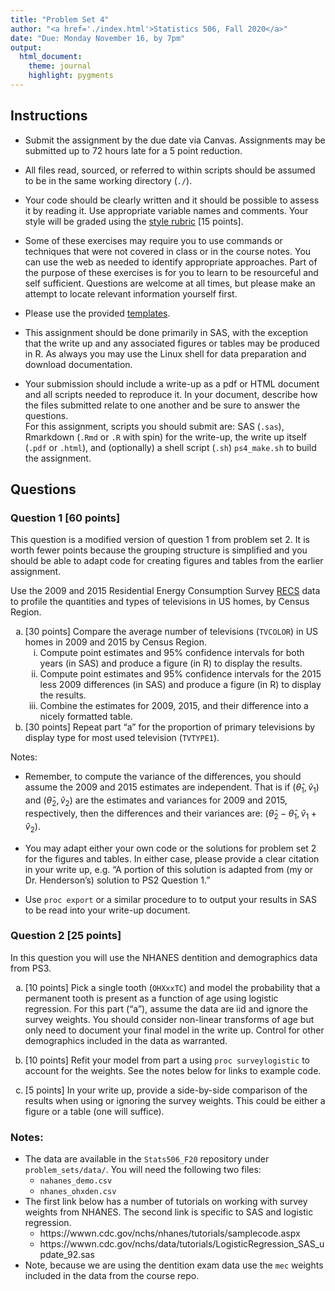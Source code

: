 ```yaml
---
title: "Problem Set 4"
author: "<a href='./index.html'>Statistics 506, Fall 2020</a>" 
date: "Due: Monday November 16, by 7pm"
output: 
  html_document:
    theme: journal
    highlight: pygments
---
```


## Instructions

  + Submit the assignment by the due date via Canvas. Assignments may be 
  submitted up to 72 hours late for a 5 point reduction. 

  + All files read, sourced, or referred to within scripts should be assumed to
    be in the same working directory (`./`).
  
  + Your code should be clearly written and it should be possible to assess it
    by reading it. Use appropriate variable names and comments. Your style
    will be graded using the [style rubric](./style_guide.html) [15 points].

  + Some of these exercises may require you to use commands or techniques
    that were not covered in class or in the course notes. You can use the web
    as needed to identify appropriate approaches. Part of the purpose of these
    exercises is for you to learn to be resourceful and self sufficient. 
    Questions are welcome at all times, but please make an attempt to locate
    relevant information yourself first.
    
  + Please use the provided 
    [templates](https://github.com/jbhender/Stats506_F20/tree/master/problem_sets/templates/).

  + This assignment should be done primarily in SAS, with the exception that
    the write up and any associated figures or tables may be produced in R. As 
    always you may use the Linux shell for data preparation and download
    documentation.
    
  + Your submission should include a write-up as a pdf or HTML document and
    all scripts needed to reproduce it. In your document, describe how the files
    submitted relate to one another and be sure to answer the questions.     
    For this assignment, scripts you should submit are: SAS (`.sas`), 
    Rmarkdown (`.Rmd` or `.R` with spin) for the write-up, the write up 
    itself (`.pdf` or `.html`), and (optionally) a shell script (`.sh`) 
    `ps4_make.sh` to build the assignment. 
    
## Questions

### Question 1 [60 points]

This question is a modified version of question 1 from problem set 2. It is
worth fewer points because the grouping structure is simplified and you should
be able to adapt code for creating figures and tables from the earlier
assignment. 

Use the 2009 and 2015 Residential Energy Consumption Survey
[RECS](https://www.eia.gov/consumption/residential/) data to profile the
quantities and types of televisions in US homes, by Census Region.

  a. [30 points] Compare the average number of televisions (`TVCOLOR`) in US
     homes in 2009 and 2015 by Census Region. 
     i. Compute point estimates and 95% confidence intervals for
        both years (in SAS) and produce a figure (in R) to display the results.
     i. Compute point estimates and 95% confidence intervals for the 2015 less
        2009 differences (in SAS) and produce a figure (in R) to display the
        results.
     i. Combine the estimates for 2009, 2015, and their difference into a 
        nicely formatted table. 
        
  a. [30 points] Repeat part "a" for the proportion of primary televisions by
     display type for most used television (`TVTYPE1`). 

Notes: 

 * Remember, to compute the variance of the differences, you should assume the
   2009 and 2015 estimates are independent.  That is if
   $(\hat \theta_1, \hat v_1)$ and $(\hat \theta_2, \hat v_2)$ are the 
   estimates and variances for 2009 and 2015, respectively, then
   the differences and their variances are:
   $(\hat \theta_2 - \hat \theta_1, \hat v_1 + \hat v_2)$. 
     
 * You may adapt either your own code or the solutions for problem set 2 for
   the figures and tables. In either case, please provide a clear citation in
   your write up, e.g. "A portion of this solution is adapted from 
   (my or Dr. Henderson's) solution to PS2 Question 1." 
   
 * Use `proc export` or a similar procedure to to output your results in SAS
   to be read into your write-up document.  
 
### Question 2 [25 points]

In this question you will use the NHANES dentition and demographics 
data from PS3. 

a. [10 points] Pick a single tooth (`OHXxxTC`) and model the probability that a
   permanent tooth is present as a function of age using logistic regression. 
   For this part ("a"), assume the data are iid and ignore the survey weights. 
   You should consider non-linear transforms of age but only need to document
   your final model in the write up. Control for other demographics included
   in the data as warranted. 

b. [10 points] Refit your model from part a using `proc surveylogistic` to
   account for the weights. See the notes below for links to example code.
   
c. [5 points] In your write up, provide a side-by-side comparison of the results
   when using or ignoring the survey weights.  This could be either a figure or
   a table (one will suffice). 

### Notes: 

 + The data are available in the `Stats506_F20`
   repository under `problem_sets/data/`. You will need the following two 
   files:
   * `nahanes_demo.csv`
   * `nhanes_ohxden.csv`

 + The first link below has a number of tutorials on working with survey weights
   from NHANES. The second link is specific to SAS and logistic regression.
   * https://wwwn.cdc.gov/nchs/nhanes/tutorials/samplecode.aspx
   * https://wwwn.cdc.gov/nchs/data/tutorials/LogisticRegression_SAS_update_92.sas
   
 + Note, because we are using the dentition exam data use the `mec` weights
   included in the data from the course repo. 
